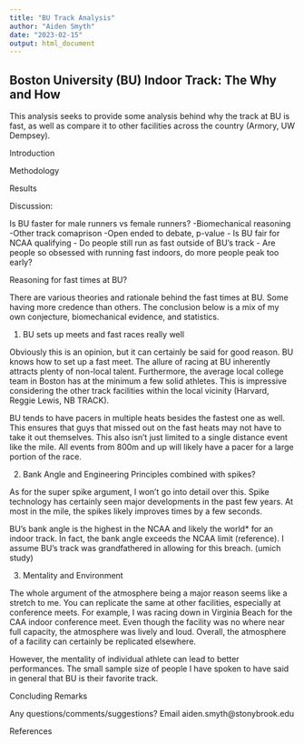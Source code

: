---
title: "BU Track Analysis"
author: "Aiden Smyth"
date: "2023-02-15"
output: html_document
---

## Boston University (BU) Indoor Track: The Why and How
This analysis seeks to provide some analysis behind why the track at BU is fast,
as well as compare it to other facilities across the country (Armory, UW Dempsey).

Introduction

Methodology

Results

Discussion:

Is BU faster for male runners vs female runners?
-Biomechanical reasoning
-Other track comaprison
-Open ended to debate, p-value
- Is BU fair for NCAA qualifying
- Do people still run as fast outside of BU's track
- Are people so obsessed with running fast indoors, do more people peak too early?

Reasoning for fast times at BU?

There are various theories and rationale behind the fast times at BU. Some having
more credence than others. The conclusion below is a mix of my own conjecture,
biomechanical evidence, and statistics.

1. BU sets up meets and fast races really well

Obviously this is an opinion, but it can certainly be said for good reason. BU knows
how to set up a fast meet. The allure of racing at BU inherently attracts plenty
of non-local talent. Furthermore, the average local college team in Boston has at the minimum 
a few solid athletes. This is impressive considering the other track facilities within 
the local vicinity (Harvard, Reggie Lewis, NB TRACK). 

BU tends to have pacers in multiple heats besides the fastest one as well. This
ensures that guys that missed out on the fast heats may not have to take it out 
themselves. This also isn't just limited to a single distance event like the 
mile. All events from 800m and up will likely have a pacer for a large portion of
the race.

2. Bank Angle and Engineering Principles combined with spikes?

As for the super spike argument, I won't go into detail over this. Spike technology 
has certainly seen major developments in the past few years. At most in the mile,
the spikes likely improves times by a few seconds.

BU's bank angle is the highest in the NCAA and likely the world* for an indoor
track. In fact, the bank angle exceeds the NCAA limit (reference). I assume
BU's track was grandfathered in allowing for this breach. (umich study)


3. Mentality and Environment

The whole argument of the atmosphere being a major reason seems like a stretch to
me. You can replicate the same at other facilities, especially at conference meets.
For example, I was racing down in Virginia Beach for the CAA indoor conference meet. 
Even though the facility was no where near full capacity, the atmosphere was lively 
and loud. Overall, the atmosphere of a facility can certainly be replicated elsewhere.

However, the mentality of individual athlete can lead to better performances. The
small sample size of people I have spoken to have said in general that BU is their favorite track.

Concluding Remarks

Any questions/comments/suggestions?
Email aiden.smyth@stonybrook.edu

References





